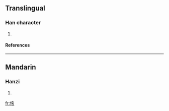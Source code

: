 ==Translingual==
===Han character===
{{Han char|rad=人|as=06|sn=8|four=|canj=人弓戈口 (ONIR)}}
# {{defn|Han|sort=人06}}
====References====
{{Han ref|kx=0100.170|dkj=00556|dj=0212.120|hdz=10151.070|uh=4F72|ud=20338}}
----
==Mandarin==
===Hanzi===
{{cmn-hanzi|pin=[[míng]] (ming2)|wg=ming<sup>2</sup>}}
# {{defn|Mandarin}}






[[fr:佲]]